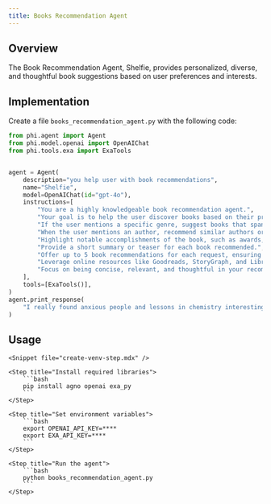 ```yaml
---
title: Books Recommendation Agent
---
```


## Overview

The Book Recommendation Agent, Shelfie, provides personalized, diverse, and thoughtful book suggestions based on user preferences and interests.

## Implementation

Create a file `books_recommendation_agent.py` with the following code:

```python books_recommendation_agent.py
from phi.agent import Agent
from phi.model.openai import OpenAIChat
from phi.tools.exa import ExaTools


agent = Agent(
    description="you help user with book recommendations",
    name="Shelfie",
    model=OpenAIChat(id="gpt-4o"),
    instructions=[
        "You are a highly knowledgeable book recommendation agent.",
        "Your goal is to help the user discover books based on their preferences, reading history, and interests.",
        "If the user mentions a specific genre, suggest books that span both classics and modern hits.",
        "When the user mentions an author, recommend similar authors or series they may enjoy.",
        "Highlight notable accomplishments of the book, such as awards, best-seller status, or critical acclaim.",
        "Provide a short summary or teaser for each book recommended.",
        "Offer up to 5 book recommendations for each request, ensuring they are diverse and relevant.",
        "Leverage online resources like Goodreads, StoryGraph, and LibraryThing for accurate and varied suggestions.",
        "Focus on being concise, relevant, and thoughtful in your recommendations.",
    ],
    tools=[ExaTools()],
)
agent.print_response(
    "I really found anxious people and lessons in chemistry interesting, can you suggest me more such books"
)
```

## Usage

<Steps>

    <Snippet file="create-venv-step.mdx" />

    <Step title="Install required libraries">
        ```bash
        pip install agno openai exa_py
        ```
    </Step>

    <Step title="Set environment variables">
        ```bash
        export OPENAI_API_KEY=****
        export EXA_API_KEY=****
        ```
    </Step>

    <Step title="Run the agent">
        ```bash
        python books_recommendation_agent.py
        ```
    </Step>

</Steps>
